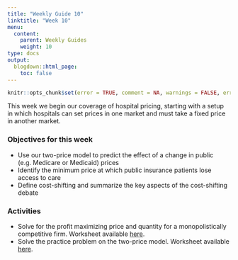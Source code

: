 ```yaml
---
title: "Weekly Guide 10"
linktitle: "Week 10"
menu:
  content:
    parent: Weekly Guides
    weight: 10
type: docs
output:
  blogdown::html_page:
    toc: false
---
```


```r
knitr::opts_chunk$set(error = TRUE, comment = NA, warnings = FALSE, errors = FALSE, messages = FALSE, tidy = FALSE, echo = FALSE)
```

This week we begin our coverage of hospital pricing, starting with a setup in which hospitals can set prices in one market and must take a fixed price in another market. 

### Objectives for this week

- Use our two-price model to predict the effect of a change in public (e.g. Medicare or Medicaid) prices
- Identify the minimum price at which public insurance patients lose access to care
- Define cost-shifting and summarize the key aspects of the cost-shifting debate

### Activities

- Solve for the profit maximizing price and quantity for a monopolistically competitive firm. Worksheet available [here](/resource/wksheet7.html).
- Solve the practice problem on the two-price model. Worksheet available [here](/resource/wksheet8.html).